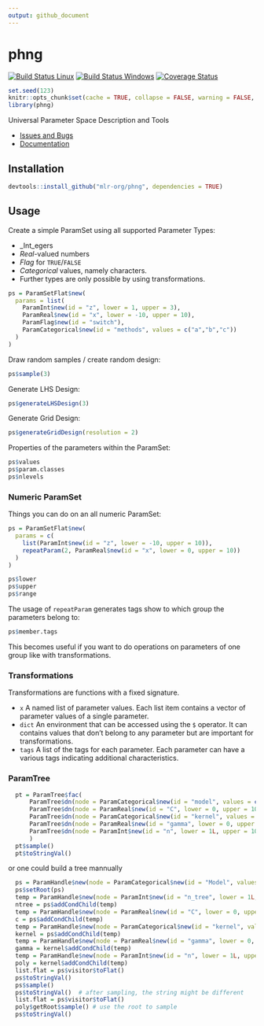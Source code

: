 ```yaml
---
output: github_document
---
```

# phng

[![Build Status Linux](https://travis-ci.org/mlr-org/phng.svg?branch=master)](https://travis-ci.org/mlr-org/phng)
[![Build Status Windows](https://ci.appveyor.com/api/projects/status/m26qhpq99cka8l1b?svg=true)](https://ci.appveyor.com/project/jakob-r/phng)
[![Coverage Status](https://coveralls.io/repos/github/mlr-org/phng/badge.svg?branch=master)](https://coveralls.io/github/mlr-org/phng?branch=master)


```r
set.seed(123)
knitr::opts_chunk$set(cache = TRUE, collapse = FALSE, warning = FALSE, error = FALSE)
library(phng)
```

Universal Parameter Space Description and Tools

* [Issues and Bugs](https://github.com/mlr-org/phng/issues)
* [Documentation](https://mlr-org.github.io/phng)

## Installation
```r
devtools::install_github("mlr-org/phng", dependencies = TRUE)
```

## Usage

Create a simple ParamSet using all supported Parameter Types:

* _Int_egers
* _Real_-valued numbers
* _Flag_ for `TRUE`/`FALSE`
* _Categorical_ values, namely characters.
* Further types are only possible by using transformations.

```r
ps = ParamSetFlat$new(
  params = list(
    ParamInt$new(id = "z", lower = 1, upper = 3),
    ParamReal$new(id = "x", lower = -10, upper = 10),
    ParamFlag$new(id = "switch"),
    ParamCategorical$new(id = "methods", values = c("a","b","c"))
  )
)
```

Draw random samples / create random design:
```r
ps$sample(3)
```

Generate LHS Design:
```r
ps$generateLHSDesign(3)
```

Generate Grid Design:
```r
ps$generateGridDesign(resolution = 2)
```

Properties of the parameters within the ParamSet:
```r
ps$values
ps$param.classes
ps$nlevels
```

### Numeric ParamSet

Things you can do on an all numeric ParamSet:
```r
ps = ParamSetFlat$new(
  params = c(
    list(ParamInt$new(id = "z", lower = -10, upper = 10)),
    repeatParam(2, ParamReal$new(id = "x", lower = 0, upper = 10))
  )
)

ps$lower
ps$upper
ps$range
```

The usage of `repeatParam` generates tags show to which group the parameters belong to:

```r
ps$member.tags
```

This becomes useful if you want to do operations on parameters of one group like with transformations.

### Transformations

Transformations are functions with a fixed signature.

* `x` A named list of parameter values. Each list item contains a vector of parameter values of a single parameter.
* `dict` An environment that can be accessed using the `$` operator. It can contains values that don't belong to any parameter but are important for transformations.
* `tags` A list of the tags for each parameter. Each parameter can have a various tags indicating additional characteristics.


### ParamTree
```r
  pt = ParamTree$fac(
      ParamTree$dn(node = ParamCategorical$new(id = "model", values = c("SVM", "RF"))),
      ParamTree$dn(node = ParamReal$new(id = "C", lower = 0, upper = 100), depend = list(id = "model", val = "SVM")),
      ParamTree$dn(node = ParamCategorical$new(id = "kernel", values = c("rbf", "poly")), depend = list(id = "model", val = "SVM")),
      ParamTree$dn(node = ParamReal$new(id = "gamma", lower = 0, upper = 100), depend = list(id = "kernel", val = "rbf")),
      ParamTree$dn(node = ParamInt$new(id = "n", lower = 1L, upper = 10L), depend = list(id = "kernel", val = "poly"))
      )
  pt$sample()
  pt$toStringVal()
```

or one could build a tree mannually
```r
  ps = ParamHandle$new(node = ParamCategorical$new(id = "Model", values = c("SVM", "RF")))
  ps$setRoot(ps)
  temp = ParamHandle$new(node = ParamInt$new(id = "n_tree", lower = 1L, upper = 10L), depend = list(id = "Model", val = "RF"))
  ntree = ps$addCondChild(temp)
  temp = ParamHandle$new(node = ParamReal$new(id = "C", lower = 0, upper = 100), depend = list(id = "Model", val = "SVM"))
  c = ps$addCondChild(temp)
  temp = ParamHandle$new(node = ParamCategorical$new(id = "kernel", values = c("rbf", "poly")), depend = list(id = "Model", val = "SVM"))
  kernel = ps$addCondChild(temp)
  temp = ParamHandle$new(node = ParamReal$new(id = "gamma", lower = 0, upper = 100), depend = list(id = "kernel", val = "rbf"))
  gamma = kernel$addCondChild(temp)
  temp = ParamHandle$new(node = ParamInt$new(id = "n", lower = 1L, upper = 10L), depend = list(id = "kernel", val = "poly"))
  poly = kernel$addCondChild(temp)
  list.flat = ps$visitor$toFlat()
  ps$toStringVal()
  ps$sample()
  ps$toStringVal()  # after sampling, the string might be different
  list.flat = ps$visitor$toFlat()
  poly$getRoot$sample() # use the root to sample
  ps$toStringVal()
```
